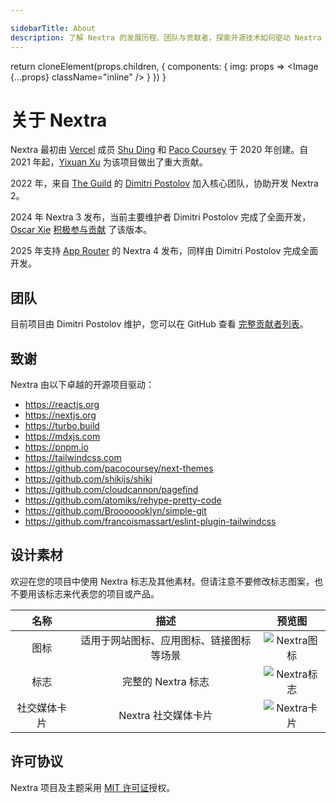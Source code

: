```yaml
---

sidebarTitle: About
description: 了解 Nextra 的发展历程、团队与贡献者，探索开源技术如何驱动 Nextra 的功能特性。
---
```



  return cloneElement(props.children, {
    components: {
      img: props => <Image {...props} className="inline" />
    }
  })
}

# 关于 Nextra

Nextra 最初由 [Vercel](https://vercel.com) 成员 [Shu Ding](https://twitter.com/shuding_) 和 [Paco Coursey](https://twitter.com/pacocoursey) 于 2020 年创建。自 2021 年起，[Yixuan Xu](https://twitter.com/yixuanxu94) 为该项目做出了重大贡献。

2022 年，来自 [The Guild](https://the-guild.dev) 的 [Dimitri Postolov](https://twitter.com/dimaMachina_) 加入核心团队，协助开发 Nextra 2。

2024 年 Nextra 3 发布，当前主要维护者 Dimitri Postolov 完成了全面开发，[Oscar Xie](https://github.com/87xie) [积极参与贡献](https://github.com/shuding/nextra/pulls?q=sort%3Aupdated-desc+is%3Apr+author%3A87xie+is%3Aclosed+created%3A%3C2024-10-03) 了该版本。

2025 年支持 [App Router](https://nextjs.org/docs/app) 的 Nextra 4 发布，同样由 Dimitri Postolov 完成全面开发。

## 团队

目前项目由 Dimitri Postolov 维护，您可以在 GitHub 查看 [完整贡献者列表](https://github.com/shuding/nextra/graphs/contributors)。

## 致谢

Nextra 由以下卓越的开源项目驱动：

- https://reactjs.org
- https://nextjs.org
- https://turbo.build
- https://mdxjs.com
- https://pnpm.io
- https://tailwindcss.com
- https://github.com/pacocoursey/next-themes
- https://github.com/shikijs/shiki
- https://github.com/cloudcannon/pagefind
- https://github.com/atomiks/rehype-pretty-code
- https://github.com/Brooooooklyn/simple-git
- https://github.com/francoismassart/eslint-plugin-tailwindcss

## 设计素材

欢迎在您的项目中使用 Nextra 标志及其他素材。但请注意不要修改标志图案，也不要用该标志来代表您的项目或产品。

|    名称    |                   描述                   |               预览图               |
| :--------: | :--------------------------------------: | :--------------------------------: |
|   图标    | 适用于网站图标、应用图标、链接图标等场景 |      ![Nextra图标](../icon.svg)     |
|   标志    |            完整的 Nextra 标志            |       ![Nextra标志](/logo.svg)      |
| 社交媒体卡片 |          Nextra 社交媒体卡片          | ![Nextra卡片](/opengraph-image.jpeg) |

## 许可协议

Nextra 项目及主题采用 [MIT 许可证](https://github.com/shuding/nextra/blob/main/LICENSE)授权。